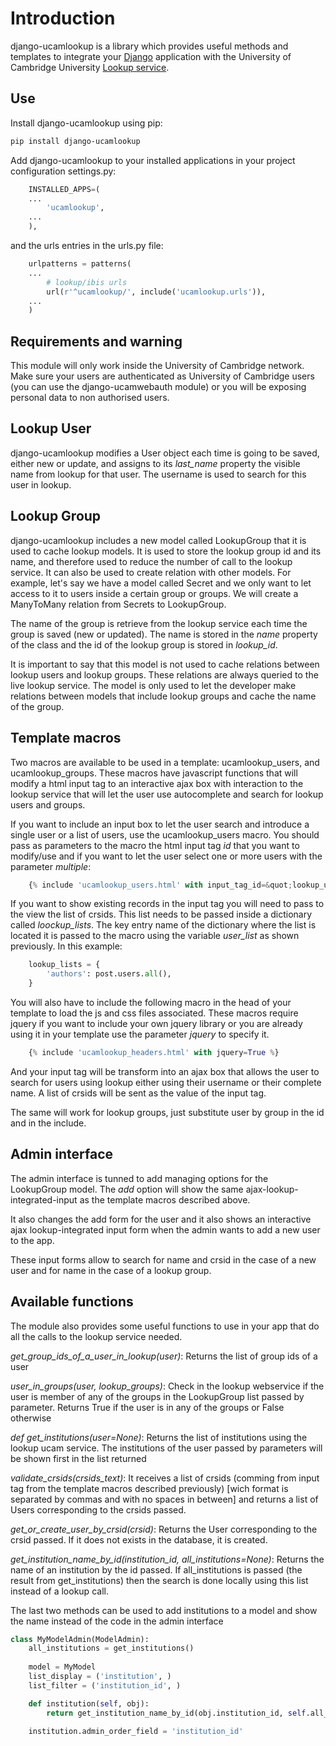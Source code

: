 = Introduction =

django-ucamlookup is a library which provides useful methods and templates to integrate your [https://www.djangoproject.com/ Django] application with the University of Cambridge University [https://www.lookup.cam.ac.uk/ Lookup service].

== Use ==

Install django-ucamlookup using pip:

<source lang="bash">pip install django-ucamlookup</source>
Add django-ucamlookup to your installed applications in your project configuration settings.py:

<source lang="python">    INSTALLED_APPS=(
    ...
        'ucamlookup', 
    ...
    ),</source>
and the urls entries in the urls.py file:

<source lang="python">    urlpatterns = patterns(
    ...
        # lookup/ibis urls
        url(r'^ucamlookup/', include('ucamlookup.urls')),
    ...
    )</source>
== Requirements and warning ==

This module will only work inside the University of Cambridge network. Make sure your users are authenticated as University of Cambridge users (you can use the django-ucamwebauth module) or you will be exposing personal data to non authorised users.

== Lookup User ==

django-ucamlookup modifies a User object each time is going to be saved, either new or update, and assigns to its ''last_name'' property the visible name from lookup for that user. The username is used to search for this user in lookup.

== Lookup Group ==

django-ucamlookup includes a new model called LookupGroup that it is used to cache lookup models. It is used to store the lookup group id and its name, and therefore used to reduce the number of call to the lookup service. It can also be used to create relation with other models. For example, let's say we have a model called Secret and we only want to let access to it to users inside a certain group or groups. We will create a ManyToMany relation from Secrets to LookupGroup.

The name of the group is retrieve from the lookup service each time the group is saved (new or updated). The name is stored in the ''name'' property of the class and the id of the lookup group is stored in ''lookup_id''.

It is important to say that this model is not used to cache relations between lookup users and lookup groups. These relations are always queried to the live lookup service. The model is only used to let the developer make relations between models that include lookup groups and cache the name of the group.

== Template macros ==

Two macros are available to be used in a template: ucamlookup_users, and ucamlookup_groups. These macros have javascript functions that will modify a html input tag to an interactive ajax box with interaction to the lookup service that will let the user use autocomplete and search for lookup users and groups.

If you want to include an input box to let the user search and introduce a single user or a list of users, use the ucamlookup_users macro. You should pass as parameters to the macro the html input tag ''id'' that you want to modify/use and if you want to let the user select one or more users with the parameter ''multiple'':

<source lang="python">    {% include 'ucamlookup_users.html' with input_tag_id=&quot;lookup_users&quot; multiple=true user_list=&quot;authors&quot; %}</source>
If you want to show existing records in the input tag you will need to pass to the view the list of crsids. This list needs to be passed inside a dictionary called ''loockup_lists''. The key entry name of the dictionary where the list is located it is passed to the macro using the variable ''user_list'' as shown previously. In this example:

<source lang="python">    lookup_lists = {
        'authors': post.users.all(),
    }</source>
You will also have to include the following macro in the head of your template to load the js and css files associated. These macros require jquery if you want to include your own jquery library or you are already using it in your template use the parameter ''jquery'' to specify it.

<source lang="python">    {% include 'ucamlookup_headers.html' with jquery=True %}</source>
And your input tag will be transform into an ajax box that allows the user to search for users using lookup either using their username or their complete name. A list of crsids will be sent as the value of the input tag.

The same will work for lookup groups, just substitute user by group in the id and in the include.

== Admin interface ==

The admin interface is tunned to add managing options for the LookupGroup model. The ''add'' option will show the same ajax-lookup-integrated-input as the template macros described above.

It also changes the add form for the user and it also shows an interactive ajax lookup-integrated input form when the admin wants to add a new user to the app.

These input forms allow to search for name and crsid in the case of a new user and for name in the case of a lookup group.

== Available functions ==

The module also provides some useful functions to use in your app that do all the calls to the lookup service needed.

''get_group_ids_of_a_user_in_lookup(user)'': Returns the list of group ids of a user

''user_in_groups(user, lookup_groups)'': Check in the lookup webservice if the user is member of any of the groups in the LookupGroup list passed by parameter. Returns True if the user is in any of the groups or False otherwise

''def get_institutions(user=None)'': Returns the list of institutions using the lookup ucam service. The institutions of the user passed by parameters will be shown first in the list returned

''validate_crsids(crsids_text)'': It receives a list of crsids (comming from input tag from the template macros described previously) [wich format is separated by commas and with no spaces in between] and returns a list of Users corresponding to the crsids passed.

''get_or_create_user_by_crsid(crsid)'': Returns the User corresponding to the crsid passed. If it does not exists in the database, it is created.

''get_institution_name_by_id(institution_id, all_institutions=None)'': Returns the name of an institution by the id passed. If all_institutions is passed (the result from get_institutions) then the search is done locally using this list instead of a lookup call.

The last two methods can be used to add institutions to a model and show the name instead of the code in the admin interface

<source lang="python">class MyModelAdmin(ModelAdmin):
    all_institutions = get_institutions()
    
    model = MyModel
    list_display = ('institution', )
    list_filter = ('institution_id', )

    def institution(self, obj):
        return get_institution_name_by_id(obj.institution_id, self.all_institutions)
        
    institution.admin_order_field = 'institution_id'</source>
